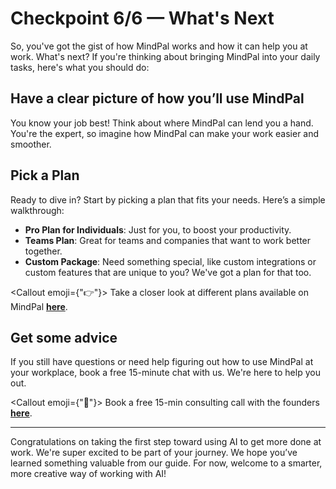 # Checkpoint 6/6 — What's Next

So, you've got the gist of how MindPal works and how it can help you at work. What's next? If you're thinking about bringing MindPal into your daily tasks, here's what you should do:

## Have a clear picture of how you’ll use MindPal

You know your job best! Think about where MindPal can lend you a hand. You're the expert, so imagine how MindPal can make your work easier and smoother.

## Pick a Plan

Ready to dive in? Start by picking a plan that fits your needs. Here’s a simple walkthrough:

- **Pro Plan for Individuals**: Just for you, to boost your productivity.
- **Teams Plan**: Great for teams and companies that want to work better together.
- **Custom Package**: Need something special, like custom integrations or custom features that are unique to you? We've got a plan for that too.


<Callout emoji={"👉"}>
  Take a closer look at different plans available on MindPal
  [**here**](https://mindpal.io/pricing).
</Callout>

## Get some advice

If you still have questions or need help figuring out how to use MindPal at your workplace, book a free 15-minute chat with us. We're here to help you out.

<Callout emoji={"🤙"}>
  Book a free 15-min consulting call with the founders
  [**here**](https://cal.com/mindpal/15min).
</Callout>

---

Congratulations on taking the first step toward using AI to get more done at
work. We're super excited to be part of your journey. We hope you’ve learned something
valuable from our guide. For now, welcome to a smarter, more creative way of working
with AI!


<PageFooter />
